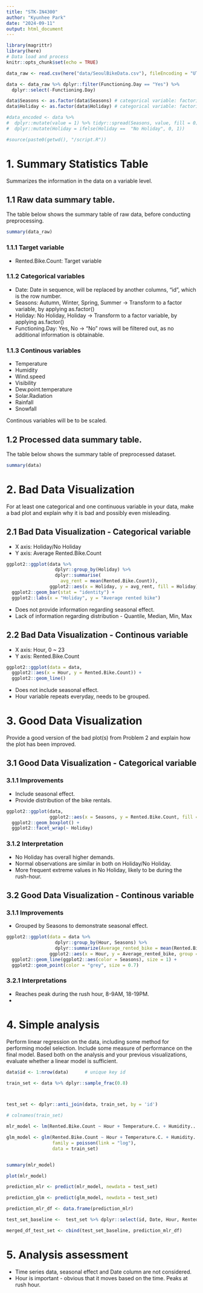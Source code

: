 ```yaml
---
title: "STK-IN4300"
author: "Kyunhee Park"
date: "2024-09-11"
output: html_document
---
```


```r
library(magrittr)
library(here)
# Data load and process
knitr::opts_chunk$set(echo = TRUE)

data_raw <- read.csv(here("data/SeoulBikeData.csv"), fileEncoding = "UTF-8")

data <- data_raw %>% dplyr::filter(Functioning.Day == "Yes") %>%                # filter out invalid data
  dplyr::select(-Functioning.Day)                                           # drop unnecessary col

data$Seasons <- as.factor(data$Seasons) # categorical variable: factorize
data$Holiday <- as.factor(data$Holiday) # categorical variable: factorize

#data_encoded <- data %>% 
#  dplyr::mutate(value = 1) %>% tidyr::spread(Seasons, value, fill = 0) %>%  
#  dplyr::mutate(Holiday = ifelse(Holiday ==  "No Holiday", 0, 1))

#source(paste0(getwd(), "/script.R"))
```
# 1. Summary Statistics Table
Summarizes the information in the data on a variable level.

## 1.1 Raw data summary table.

The table below shows the summary table of raw data, before conducting preprocessing.
```r
summary(data_raw)
```
### 1.1.1 Target variable
- Rented.Bike.Count: Target variable

### 1.1.2 Categorical variables

- Date: Date in sequence, will be replaced by another columns, "id", which is the row number.
- Seasons: Autumn, Winter, Spring, Summer -> Transform to a factor variable, by applying as.factor()
- Holiday: No Holiday, Holiday -> Transform to a factor variable, by applying as.factor()
- Functioning.Day: Yes, No -> "No" rows will be filtered out, as no additional information is obtainable.

### 1.1.3 Continous variables
- Temperature
- Humidity
- Wind.speed
- Visibility
- Dew.point.temperature
- Solar.Radiation
- Rainfall
- Snowfall

Continous variables will be to be scaled.


## 1.2 Processed data summary table.

The table below shows the summary table of preprocessed dataset.
```r
summary(data)
```

# 2. Bad Data Visualization

For at least one categorical and one continuous variable in your data, make a bad plot and explain why it is bad and possibly even misleading.

## 2.1 Bad Data Visualization - Categorical variable

- X axis: Holiday/No Holiday
- Y axis: Average Rented.Bike.Count

```r
ggplot2::ggplot(data %>%
                  dplyr::group_by(Holiday) %>%
                  dplyr::summarise(
                    avg_rent = mean(Rented.Bike.Count)), 
                ggplot2::aes(x = Holiday, y = avg_rent, fill = Holiday)) + 
  ggplot2::geom_bar(stat = "identity") + 
  ggplot2::labs(x = "Holiday", y = "Average rented bike")
```
- Does not provide information regarding seasonal effect.
- Lack of information regarding distribution - Quantile, Median, Min, Max


## 2.2 Bad Data Visualization - Continous variable

- X axis: Hour, 0 ~ 23
- Y axis: Rented.Bike.Count

```r

ggplot2::ggplot(data = data,
  ggplot2::aes(x = Hour, y = Rented.Bike.Count)) + 
  ggplot2::geom_line()
```
- Does not include seasonal effect.
- Hour variable repeats everyday, needs to be grouped.


# 3. Good Data Visualization
Provide a good version of the bad plot(s) from Problem 2 and explain how the plot has been improved.

## 3.1 Good Data Visualization - Categorical variable

### 3.1.1 Improvements
- Include seasonal effect.
- Provide distribution of the bike rentals.

```r
ggplot2::ggplot(data,
                ggplot2::aes(x = Seasons, y = Rented.Bike.Count, fill = Holiday)) + 
  ggplot2::geom_boxplot() + 
  ggplot2::facet_wrap(~ Holiday)
```
### 3.1.2 Interpretation
- No Holiday has overall higher demands.
- Normal observations are similar in both on Holiday/No Holiday.
- More frequent extreme values in No Holiday, likely to be during the rush-hour.


## 3.2 Good Data Visualization - Continous variable

### 3.1.1 Improvements

- Grouped by Seasons to demonstrate seasonal effect.
```r
ggplot2::ggplot(data = data %>% 
                  dplyr::group_by(Hour, Seasons) %>% 
                  dplyr::summarize(Average_rented_bike = mean(Rented.Bike.Count)),
                ggplot2::aes(x = Hour, y = Average_rented_bike, group = Seasons)) + 
  ggplot2::geom_line(ggplot2::aes(color = Seasons), size = 1) + 
  ggplot2::geom_point(color = "grey", size = 0.7)
```
### 3.2.1 Interpretations
- Reaches peak during the rush hour, 8-9AM, 18-19PM.
- 

# 4. Simple analysis

Perform linear regression on the data, including some method for performing model selection. 
Include some measure of performance on the final model.
Based both on the analysis and your previous visualizations, evaluate whether a linear model is sufficient.
```r

data$id <- 1:nrow(data)      # unique key id

train_set <- data %>% dplyr::sample_frac(0.8)



test_set <- dplyr::anti_join(data, train_set, by = 'id')

# colnames(train_set)

mlr_model <- lm(Rented.Bike.Count ~ Hour + Temperature.C. + Humidity... + Wind.speed..m.s. + Visibility..10m. + Dew.point.temperature.C. + Solar.Radiation..MJ.m2. + Rainfall.mm. + Snowfall..cm. + Seasons + Holiday, data = train_set)

glm_model <- glm(Rented.Bike.Count ~ Hour + Temperature.C. + Humidity... + Wind.speed..m.s. + Visibility..10m. + Dew.point.temperature.C. + Solar.Radiation..MJ.m2. + Rainfall.mm. + Snowfall..cm. + Seasons + Holiday, 
                 family = poisson(link = "log"), 
                 data = train_set)


summary(mlr_model)

plot(mlr_model)

prediction_mlr <- predict(mlr_model, newdata = test_set)

prediction_glm <- predict(glm_model, newdata = test_set)

prediction_mlr_df <- data.frame(prediction_mlr)

test_set_baseline <-  test_set %>% dplyr::select(id, Date, Hour, Rented.Bike.Count)

merged_df_test_set <- cbind(test_set_baseline, prediction_mlr_df)
```

# 5. Analysis assessment
- Time series data, seasonal effect and Date column are not considered.
- Hour is important - obvious that it moves based on the time. Peaks at rush hour.


